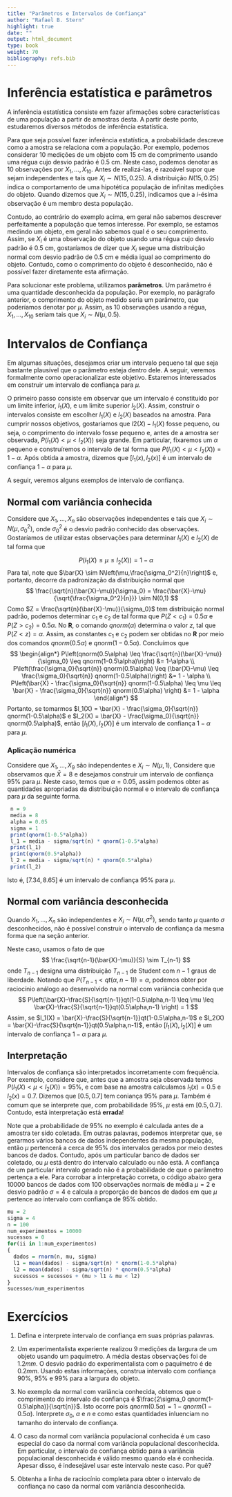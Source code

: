 ```yaml
---
title: "Parâmetros e Intervalos de Confiança"
author: "Rafael B. Stern"
highlight: true
date: ""
output: html_document
type: book
weight: 70
bibliography: refs.bib
---
```


# Inferência estatística e parâmetros

A inferência estatística consiste em 
fazer afirmações sobre  características de
uma população a partir de amostras desta.
A partir deste ponto, estudaremos diversos
métodos de inferência estatística.

Para que seja possível fazer inferência estatística,
a probabilidade descreve como 
a amostra se relaciona com a população.
Por exemplo, podemos considerar
$10$ medições de um objeto com $15$ cm 
de comprimento usando uma régua cujo
desvio padrão é $0.5$ cm. Neste caso,
podemos denotar as $10$ observações por
$X_{1},\ldots,X_{10}$. Antes de realizá-las,
é razoável supor que sejam independentes e
tais que $X_{i} \sim N(15, 0.25)$.
A distribuição $N(15, 0.25)$ indica o comportamento
de uma hipotética população de infinitas medições do objeto.
Quando dizemos que $X_{i} \sim N(15, 0.25)$, 
indicamos que a $i$-ésima observação é 
um membro desta população.

Contudo, ao contrário do exemplo acima,
em geral não sabemos descrever perfeitamente 
a população que temos interesse.
Por exemplo, se estamos medindo um objeto,
em geral não sabemos qual é o seu comprimento.
Assim, se $X_{i}$ é uma observação do objeto
usando uma régua cujo desvio padrão é $0.5$ cm,
gostaríamos de dizer que 
$X_i$ segue uma distribuição normal com
desvio padrão de $0.5$ cm e média igual
ao comprimento do objeto.
Contudo, como o comprimento do objeto é desconhecido,
não é possível fazer diretamente esta afirmação.

Para solucionar este problema, utilizamos **parâmetros**.
Um parâmetro é uma quantidade desconhecida da população.
Por exemplo, no parágrafo anterior, 
o comprimento do objeto medido
seria um parâmetro, que poderíamos denotar por $\mu$.
Assim, as $10$ observações usando a régua,
$X_{1}, \ldots, X_{10}$ seriam tais que 
$X_{i} \sim N(\mu, 0.5)$.

# Intervalos de Confiança

Em algumas situações, desejamos criar 
um intervalo pequeno tal que
seja bastante plausível que 
o parâmetro esteja dentro dele.
A seguir, veremos formalmente como
operacionalizar este objetivo.
Estaremos interessados em construir 
um intervalo de confiança para $\mu$.

O primeiro passo consiste em observar que
um intervalo é constituído por
um limite inferior, $l_1(X)$, e 
um limite superior $l_2(X)$. Assim, 
construir o intervalos consiste em
escolher $l_1(X)$ e $l_2(X)$ baseados na amostra.
Para cumprir nossos objetivos, gostaríamos que
$l2(X)-l_1(X)$ fosse pequeno, ou seja,
o comprimento do intervalo fosse pequeno e,
antes de a amostra ser observada,
$P(l_1(X) < \mu < l_2(X))$ seja grande.
Em particular, fixaremos um $\alpha$ pequeno e
construíremos o intervalo de tal forma que
$P(l_1(X) < \mu < l_2(X)) = 1-\alpha$.
Após obtida a amostra, dizemos que
$[l_1(x),l_2(x)]$ é um intervalo de confiança 
$1-\alpha$ para $\mu$.

A seguir, veremos alguns exemplos de intervalo de confiança.

## Normal com variância conhecida

Considere que $X_{1},\ldots,X_{n}$ são
observações independentes e tais que 
$X_{i} \sim N(\mu,\sigma_0^2)$, onde
$\sigma_0^2$ é o desvio padrão conhecido
das observações. Gostaríamos de 
utilizar estas observações para determinar
$l_1(X)$ e $l_2(X)$ de tal forma que

$$
 P(l_1(X) \leq \mu \leq l_2(X)) 
 = 1-\alpha
$$
Para tal, note que $\bar{X} \sim N\left(\mu,\frac{\sigma_0^2}{n}\right)$ e,
portanto, decorre da padronização da distribuição normal que
$$
 \frac{\sqrt{n}(\bar{X}-\mu)}{\sigma_0}
 = \frac{\bar{X}-\mu}{\sqrt{\frac{\sigma_0^2}{n}}} 
 \sim N(0,1)
$$
Como $Z = \frac{\sqrt{n}(\bar{X}-\mu)}{\sigma_0}$ tem
distribuição normal padrão, podemos determinar 
$c_1$ e $c_2$ de tal forma que
$P(Z < c_1) = 0.5\alpha$ e $P(Z > c_2)=0.5\alpha$.
No **R**, o comando *qnorm*($\alpha$) determina o valor $z$,
tal que $P(Z < z) = \alpha$. Assim, as constantes $c_1$ e $c_2$
podem ser obtidas no **R**
por meio dos comandos *qnorm*($0.5\alpha$) e
*qnorm*($1-0.5\alpha$).
Concluímos que
$$
\begin{align*}
 P\left(qnorm(0.5\alpha) \leq \frac{\sqrt{n}(\bar{X}-\mu)}{\sigma_0} 
 \leq qnorm(1-0.5\alpha)\right) 
 &= 1-\alpha \\
 P\left(\frac{\sigma_0}{\sqrt{n}} qnorm(0.5\alpha) \leq (\bar{X}-\mu) 
 \leq \frac{\sigma_0}{\sqrt{n}} qnorm(1-0.5\alpha)\right)
 &= 1 - \alpha \\
 P\left(\bar{X} - \frac{\sigma_0}{\sqrt{n}} qnorm(1-0.5\alpha) \leq \mu 
 \leq \bar{X} - \frac{\sigma_0}{\sqrt{n}} qnorm(0.5\alpha) \right)
 &= 1 - \alpha
\end{align*}
$$
Portanto, se tomarmos 
$l_1(X) = \bar{X} - \frac{\sigma_0}{\sqrt{n}} qnorm(1-0.5\alpha)$ e
$l_2(X) = \bar{X} - \frac{\sigma_0}{\sqrt{n}} qnorm(0.5\alpha)$, então 
$[l_1(X),l_2(X)]$ é 
um intervalo de confiança $1-\alpha$ para $\mu$.

### Aplicação numérica

Considere que $X_{1},\ldots,X_{9}$ são independentes e
$X_i \sim N(\mu,1)$, Considere que
observamos que $\bar{X} = 8$ e
desejamos construir um intervalo de
confiança $95\%$ para $\mu$.
Neste caso, temos que $\alpha = 0.05$,
assim podemos obter as quantidades apropriadas
da distribuição normal e o intervalo de confiança
para $\mu$ da seguinte forma.

```r
 n = 9
 media = 8
 alpha = 0.05
 sigma = 1
 print(qnorm(1-0.5*alpha))
 l_1 = media - sigma/sqrt(n) * qnorm(1-0.5*alpha)
 print(l_1)
 print(qnorm(0.5*alpha))
 l_2 = media - sigma/sqrt(n) * qnorm(0.5*alpha)
 print(l_2)
```
Isto é, $[7.34, 8.65]$ é um intervalo
de confiança $95\%$ para $\mu$.

## Normal com variância desconhecida

Quando $X_1,\ldots,X_n$ são independentes e
$X_i \sim N(\mu, \sigma^2)$, sendo 
tanto $\mu$ quanto $\sigma$ desconhecidos,
não é possível construir o intervalo de confiança
da mesma forma que na seção anterior.

Neste caso, usamos o fato de que
$$
 \frac{\sqrt{n-1}(\bar{X}-\mu)}{S} \sim T_{n-1}
$$
onde $T_{n-1}$ designa uma 
distribuição $T_{n-1}$ de Student com 
$n-1$ graus de liberdade.
Notando que $P(T_{n-1} < qt(\alpha,n-1)) = \alpha$,
podemos obter por raciocínio análogo ao
desenvolvido na normal com variância conhecida que
$$
 P\left(\bar{X}-\frac{S}{\sqrt{n-1}}qt(1-0.5\alpha,n-1) 
 \leq  \mu \leq 
 \bar{X}-\frac{S}{\sqrt{n-1}}qt(0.5\alpha,n-1) \right) = 1
$$
Assim, se
$l_1(X) = \bar{X}-\frac{S}{\sqrt{n-1}}qt(1-0.5\alpha,n-1)$ e
$l_2(X) = \bar{X}-\frac{S}{\sqrt{n-1}}qt(0.5\alpha,n-1)$, então
$[l_1(X),l_2(X)]$ é um intervalo de confiança $1-\alpha$ para $\mu$.

## Interpretação

Intervalos de confiança são interpretados
incorretamente com frequência. Por exemplo,
considere que, antes que a amostra seja observada
temos $P(l_1(X) < \mu < l_2(X)) = 95\%$, e
com base na amostra calculamos $l_1(x) = 0.5$ e $l_2(x)=0.7$.
Dizemos que $[0.5, 0.7]$ tem coniança 95\% para $\mu$.
Também é comum que se interprete que, com probabilidade 95\%,
$\mu$ está em $[0.5,0.7]$. Contudo, 
está interpretação está **errada**!

Note que a probabilidade de 95\% no exemplo é
calculada antes de a amostra ter sido coletada.
Em outras palavras, podemos interpretar que,
se gerarmos vários bancos de dados independentes 
da mesma população, então $\mu$ pertencerá a 
cerca de 95\% dos intervalos gerados por
meio destes bancos de dados.
Contudo, após um particular banco de dados ser coletado,
ou $\mu$ está dentro do intervalo calculado ou não está.
A confiança de um particular intervalo gerado
não é a probabilidade de que o parâmetro pertença a ele.
Para corrobar a interpretação correta,
o código abaixo gera $10000$ bancos de dados
com $100$ observações normais de média $\mu=2$ e
desvio padrão $\sigma=4$ e calcula 
a proporção de bancos de dados em que $\mu$
pertence ao intervalo com confiança de $95\%$ obtido.

```r
mu = 2
sigma = 4
n = 100
num_experimentos = 10000
sucessos = 0
for(ii in 1:num_experimentos)
{
  dados = rnorm(n, mu, sigma)
  l1 = mean(dados) - sigma/sqrt(n) * qnorm(1-0.5*alpha)
  l2 = mean(dados) - sigma/sqrt(n) * qnorm(0.5*alpha)
  sucessos = sucessos + (mu > l1 & mu < l2)
}
sucessos/num_experimentos
```

# Exercícios

1. Defina e interprete intervalo de confiança
em suas próprias palavras.

2. Um experimentalista experiente realizou $9$ medições da
largura de um objeto usando um paquímetro. 
A média destas observações foi de $1.2 mm$.
O desvio padrão do experimentalista 
com o paquímetro é de $0.2 mm$.
Usando estas informações, construa intervalo com confiança
90\%, 95\% e 99\% para a largura do objeto.

3. No exemplo da normal com variância conhecida, obtemos
que o comprimento do intervalo de confiança é
$\frac{2\sigma_0 qnorm(1-0.5\alpha)}{\sqrt{n}}$.
Isto ocorre pois $qnorm(0.5\alpha)=1-qnorm(1-0.5\alpha)$.
Interprete $\sigma_0$, $\alpha$ e $n$ e 
como estas quantidades inluenciam no 
tamanho do intervalo de confiança.

4. O caso da normal com variância populacional conhecida é
um caso especial do caso da normal com variância populacional desconhecida.
Em particular, o intervalo de confiança obtido
para a variância populacional desconhecida é válido 
mesmo quando ela é conhecida. Apesar disso, é indesejável
usar este intervalo neste caso. Por quê?

5. Obtenha a linha de raciocínio completa para obter 
o intervalo de confiança no caso da normal com variância desconhecida.
